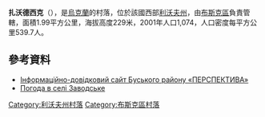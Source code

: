 {{coord|50|3|19|N|24|40|43|E|scale:100000|display=title}}

'''扎沃德西克'''（{{lang-uk|Заводське}}），是[[烏克蘭|烏克蘭]]的村落，位於該國西部[[利沃夫州|利沃夫州]]，由[[布斯克區|布斯克區]]負責管轄，面積1.99平方公里，海拔高度229米，2001年人口1,074，人口密度每平方公里539.7人。

==參考資料==
* [http://www.busk.com.ua/Zavodske.htm  Інформаційно-довідковий сайт Буського району «ПЕРСПЕКТИВА»] {{Wayback|url=http://www.busk.com.ua/Zavodske.htm |date=20160304201341 }}
* [http://weather.in.ua/ua/l'vovskaja/8128 Погода в селі Заводське] {{Wayback|url=http://weather.in.ua/ua/l'vovskaja/8128 |date=20111221120421 }}

{{DEFAULTSORT:Заводське}}
[[Category:利沃夫州村落|Category:利沃夫州村落]]
[[Category:布斯克區村落|Category:布斯克區村落]]


{{Lviv-geo-stub}}